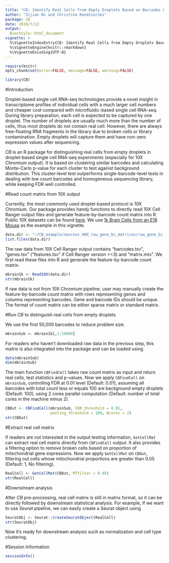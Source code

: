 ---
title: "CB: Identify Real Cells from Empty Droplets Based on Barcodes Clustering"
author: "Zijian Ni and Christina Kendziorski"
package: CB
date: 2019/7/12
output: 
  BiocStyle::html_document
vignette: >
  %\VignetteIndexEntry{CB: Identify Real Cells from Empty Droplets Based on Barcodes Clustering}
  %\VignetteEngine{knitr::rmarkdown}
  %\VignetteEncoding{UTF-8}  
---


```{r, echo=FALSE, results="hide", message=FALSE}
require(knitr)
opts_chunk$set(error=FALSE, message=FALSE, warning=FALSE)
```

```{r setup, echo=FALSE, message=FALSE}
library(CB)
```

#Introduction

Droplet-based single cell RNA-seq technologies provide a novel insight in transcriptome profiles of individual cells with a much larger cell numbers and cheaper cost compared with microfluidic-based single cell RNA-seq. During library preparation, each cell is expected to be captured by one droplet. The number of droplets are usually much more than the number of cells, thus most droplets do not contain real cell. However, there are always free-floating RNA fragments in the library due to broken cells or library contamination. Empty droplets will capture them and have non-zero expression values after sequencing.

*CB* is an R package for distinguishing real cells from empty droplets in droplet-based single cell RNA-seq experiments (especially for 10X Chromium output). It is based on clustering similar barcodes and calculating Monte-Carlo p-value for each cluster to test against background distribution. This cluster-level test outperforms single-barcode-level tests in dealing with low count barcodes and homogeneous sequencing library, while keeping FDR well controlled.

#Read count matrix from 10X output

Currently, the most commonly used droplet-based protocol is 10X Chromium. Our package provides handy functions to directly read 10X Cell Ranger output files and generate feature-by-barcode count matrix into R. Public 10X datasets can be found [here](https://www.10xgenomics.com/resources/datasets). We use [1k Brain Cells from an E18 Mouse](http://cf.10xgenomics.com/samples/cell-exp/2.1.0/neurons_900/neurons_900_raw_gene_bc_matrices.tar.gz) as the example in this vignette.

```{r}
data.dir <- "~/CB_example/neurons_900_raw_gene_bc_matrices/raw_gene_bc_matrices/mm10/"
list.files(data.dir)
```

The raw data from 10X Cell Ranger output contains "barcodes.tsv", "genes.tsv" ("features.tsv" if Cell Ranger version >=3) and "matrix.mtx". We first read these files into R and generate the feature-by-barcode count matrix.

```{r}
mbrain1k <- Read10X(data.dir)
str(mbrain1k)
```

If raw data is not from 10X Chromium pipeline, user may manually create the feature-by-barcode count matrix with rows representing genes and columns representing barcodes. Gene and barcode IDs should be unique. The format of count matrix can be either sparse matrix or standard matrix.

#Run *CB* to distinguish real cells from empty droplets

We use the first 50,000 barcodes to reduce problem size. 

```{r}
mbrainSub <- mbrain1k[,1:50000]
```

For readers who haven't downloaded raw data in the previous step, this matrix is also integrated into the package and can be loaded using

```{r}
data(mbrainSub)
dim(mbrainSub)
```

The main function `CBFindCell` takes raw count matrix as input and return real cells, test statistics and p-values. Now we apply `CBFindCell` on `mbrainSub`, controlling FDR at 0.01 level (Default: 0.01), assuming all barcodes with total count less or equals 100 are background empty droplets (Default: 100), using 2 cores parallel computation (Default: number of total cores in the machine minus 2).

```{r}
CBOut <- CBFindCell(mbrainSub, FDR_threshold = 0.01, 
                    pooling_threshold = 100, Ncores = 2)
str(CBOut)
```

#Extract real cell matrix

If readers are not interested in the output testing information, `GetCellMat` can extract real cell matrix directly from `CBFindCell` output. It also provides a filtering option to remove broken cells based on proportion of mitochondrial gene expressions. Now we apply `GetCellMat` on `CBOut`, filtering out cells whose mitochondrial proportions are greater than 0.05 (Default: 1, No filtering).

```{r}
RealCell <- GetCellMat(CBOut, MTfilter = 0.05)
str(RealCell)
```

#Downstream analysis

After *CB* pre-processing, real cell matrix is still in matrix format, so it can be directly followed by downstream statistical analysis. For example, if we want to use *Seurat* pipeline, we can easily create a Seurat object using

```{r}
SeuratObj <- Seurat::CreateSeuratObject(RealCell)
str(SeuratObj)
```

Now it's ready for downstream analysis such as normalization and cell type clustering.

#Session Information
```{r}
sessionInfo()
```